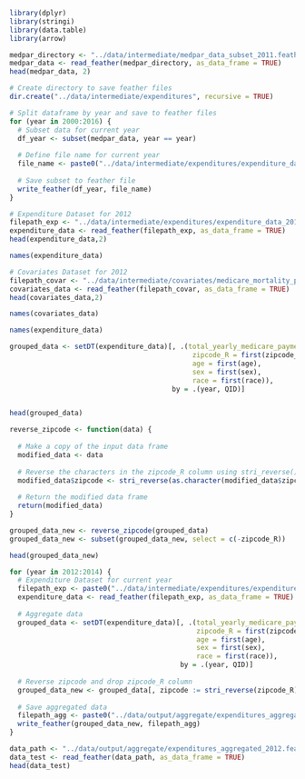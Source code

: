 
```r
library(dplyr)
library(stringi)
library(data.table)
library(arrow)
```


```r
medpar_directory <- "../data/intermediate/medpar_data_subset_2011.feather"
medpar_data <- read_feather(medpar_directory, as_data_frame = TRUE)
head(medpar_data, 2)
```

```r
# Create directory to save feather files
dir.create("../data/intermediate/expenditures", recursive = TRUE)

# Split dataframe by year and save to feather files
for (year in 2000:2016) {
  # Subset data for current year
  df_year <- subset(medpar_data, year == year)
  
  # Define file name for current year
  file_name <- paste0("../data/intermediate/expenditures/expenditure_data_new_", year, ".feather")
  
  # Save subset to feather file
  write_feather(df_year, file_name)
}
```
```r
# Expenditure Dataset for 2012
filepath_exp <- "../data/intermediate/expenditures/expenditure_data_2012.feather"
expenditure_data <- read_feather(filepath_exp, as_data_frame = TRUE)
head(expenditure_data,2)


```
```r
names(expenditure_data)
```


```r
# Covariates Dataset for 2012
filepath_covar <- "../data/intermediate/covariates/medicare_mortality_pm25_zip_2012.feather"
covariates_data <- read_feather(filepath_covar, as_data_frame = TRUE)
head(covariates_data,2)


```
```r
names(covariates_data)
```
```r
names(expenditure_data)
```



```r


grouped_data <- setDT(expenditure_data)[, .(total_yearly_medicare_payment = sum(Total_Medicare_Payment),
                                             zipcode_R = first(zipcode_R),
                                             age = first(age),
                                             sex = first(sex),
                                             race = first(race)),
                                        by = .(year, QID)]


head(grouped_data)
```


```r


reverse_zipcode <- function(data) {
  
  # Make a copy of the input data frame
  modified_data <- data
  
  # Reverse the characters in the zipcode_R column using stri_reverse() and assign the result to a new column called zipcode
  modified_data$zipcode <- stri_reverse(as.character(modified_data$zipcode_R))
  
  # Return the modified data frame
  return(modified_data)
}
```

```r
grouped_data_new <- reverse_zipcode(grouped_data)
grouped_data_new <- subset(grouped_data_new, select = c(-zipcode_R))

head(grouped_data_new)
```

```r
for (year in 2012:2014) {
  # Expenditure Dataset for current year
  filepath_exp <- paste0("../data/intermediate/expenditures/expenditure_data_", year, ".feather")
  expenditure_data <- read_feather(filepath_exp, as_data_frame = TRUE)
  
  # Aggregate data
  grouped_data <- setDT(expenditure_data)[, .(total_yearly_medicare_payment = sum(Total_Medicare_Payment),                                               
                                              zipcode_R = first(zipcode_R),                                               
                                              age = first(age),                                               
                                              sex = first(sex),                                               
                                              race = first(race)),                                          
                                          by = .(year, QID)]
  
  # Reverse zipcode and drop zipcode_R column
  grouped_data_new <- grouped_data[, zipcode := stri_reverse(zipcode_R)][, zipcode_R := NULL]
  
  # Save aggregated data
  filepath_agg <- paste0("../data/output/aggregate/expenditures_aggregated_", year, ".feather")
  write_feather(grouped_data_new, filepath_agg)
}
```

```r
data_path <- "../data/output/aggregate/expenditures_aggregated_2012.feather" 
data_test <- read_feather(data_path, as_data_frame = TRUE)
head(data_test)
```

